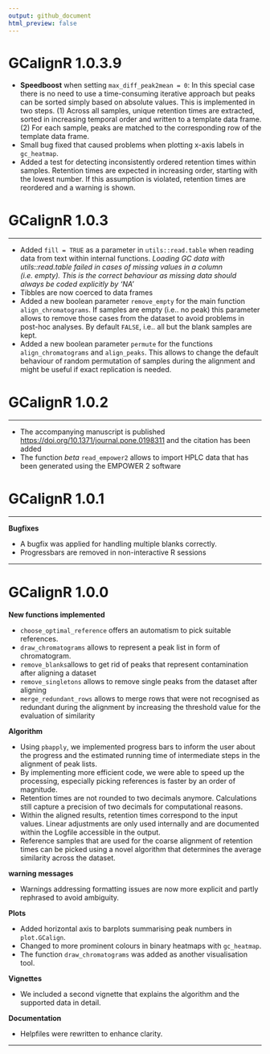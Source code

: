 ```yaml
---
output: github_document
html_preview: false
---
```


# GCalignR 1.0.3.9

* **Speedboost** when setting `max_diff_peak2mean = 0`: In this special case there is no need to use a time-consuming iterative approach but peaks can be sorted simply based on absolute values. This is implemented in two steps. (1) Across all samples, unique retention times are extracted, sorted in increasing temporal order and written to a template data frame. (2) For each sample, peaks are matched to the corresponding row of the template data frame. 
* Small bug fixed that caused problems when plotting x-axis labels in `gc_heatmap`. 
* Added a test for detecting inconsistently ordered retention times within samples. Retention times are expected in increasing order, starting with the lowest number. If this assumption is violated, retention times are reordered and a warning is shown.

# GCalignR 1.0.3
___
* Added `fill = TRUE` as a parameter in `utils::read.table` when reading data from text within internal functions. *Loading GC data with utils::read.table failed in cases of missing values in a column (i.e. empty). This is the correct behaviour as missing data should always be coded explicitly by 'NA'*
* Tibbles are now coerced to data frames
* Added a new boolean parameter `remove_empty` for the main function `align_chromatograms`. If samples are empty  (i.e.. no peak) this parameter allows to remove those cases from the dataset to avoid problems in post-hoc analyses. By default `FALSE`, i.e.. all but the blank samples are kept.
* Added a new boolean parameter `permute` for the functions `align_chromatograms` and `align_peaks`. This allows to change the default behaviour of random permutation of samples during the alignment and might be useful if exact replication is needed.

# GCalignR 1.0.2
___

* The accompanying manuscript is published <https://doi.org/10.1371/journal.pone.0198311> and the citation has been added
* The function *beta* `read_empower2` allows to import HPLC data that has been generated using the EMPOWER 2 software

# GCalignR 1.0.1
___

**Bugfixes**

* A bugfix was applied for handling multiple blanks correctly.
* Progressbars are removed in non-interactive R sessions

___

# GCalignR 1.0.0

**New functions implemented**

* `choose_optimal_reference` offers an automatism to pick suitable references.
* `draw_chromatograms` allows to represent a peak list in form of chromatogram.
* `remove_blanks`allows to get rid of peaks that represent contamination after aligning a dataset
* `remove_singletons` allows to remove single peaks from the dataset after aligning
* `merge_redundant_rows` allows to merge rows that were not recognised as redundant during the alignment by increasing the threshold value for the evaluation of similarity

**Algorithm**

* Using `pbapply`, we implemented progress bars to inform the user about the progress and the estimated running time of intermediate steps in the alignment of peak lists.
* By implementing more efficient code, we were able to speed up the processing, especially picking references is faster by an order of magnitude. 
* Retention times are not rounded to two decimals anymore. Calculations still capture a precision of two decimals for computational reasons.
* Within the aligned results, retention times correspond to the input values. Linear adjustments are only used internally and are documented within the Logfile accessible in the output.
* Reference samples that are used for the coarse alignment of retention times can be picked using a novel algorithm that determines the average similarity across the dataset. 

**warning messages**

* Warnings addressing formatting issues are now more explicit and partly rephrased to avoid ambiguity.

**Plots** 

* Added horizontal axis to barplots summarising peak numbers in `plot.GCalign`.
* Changed to more prominent colours in binary heatmaps with `gc_heatmap`.
* The function `draw_chromatograms` was added as another visualisation tool. 

**Vignettes**

* We included a second vignette that explains the algorithm and the supported data in detail.

**Documentation**

* Helpfiles were rewritten to enhance clarity.

___
